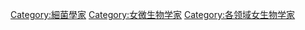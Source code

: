 [[Category:細菌學家|Category:細菌學家]]
[[Category:女微生物学家|Category:女微生物学家]]
[[Category:各领域女生物学家|Category:各领域女生物学家]]
